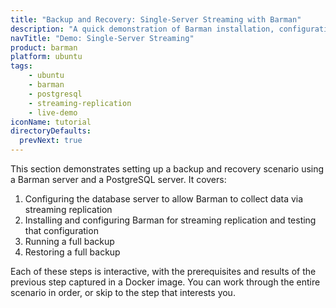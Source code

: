 ```yaml
---
title: "Backup and Recovery: Single-Server Streaming with Barman"
description: "A quick demonstration of Barman installation, configuration, and basic backup and restore operations"
navTitle: "Demo: Single-Server Streaming"
product: barman
platform: ubuntu
tags:
    - ubuntu
    - barman
    - postgresql
    - streaming-replication
    - live-demo
iconName: tutorial
directoryDefaults:
  prevNext: true
---
```


This section demonstrates setting up a backup and recovery scenario using a Barman server and a PostgreSQL server. It covers:

1. Configuring the database server to allow Barman to collect data via streaming replication
2. Installing and configuring Barman for streaming replication and testing that configuration
3. Running a full backup
4. Restoring a full backup

Each of these steps is interactive, with the prerequisites and results of the previous step captured in a Docker image. You can work through the entire scenario in order, or skip to the step that interests you.